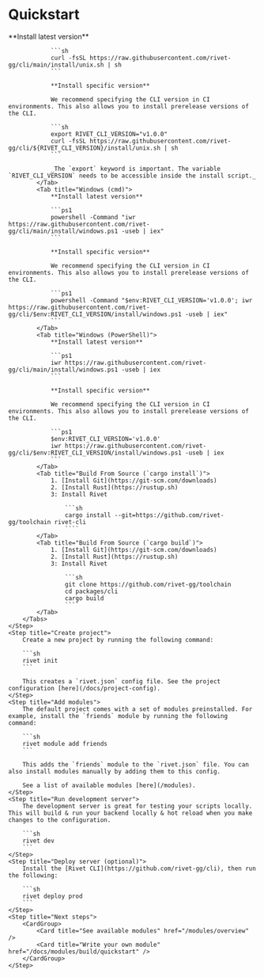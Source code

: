 # Quickstart

<Steps>
    <Step title="Install Rivet CLI">
        <Tabs>
            <Tab title="macOS & Linux & WSL">
                **Install latest version**

                ```sh
                curl -fsSL https://raw.githubusercontent.com/rivet-gg/cli/main/install/unix.sh | sh
                ```

                **Install specific version**

                We recommend specifying the CLI version in CI environments. This also allows you to install prerelease versions of the CLI.

                ```sh
                export RIVET_CLI_VERSION="v1.0.0"
                curl -fsSL https://raw.githubusercontent.com/rivet-gg/cli/${RIVET_CLI_VERSION}/install/unix.sh | sh
                ```

                _The `export` keyword is important. The variable `RIVET_CLI_VERSION` needs to be accessible inside the install script._
            </Tab>
            <Tab title="Windows (cmd)">
                **Install latest version**

                ```ps1
                powershell -Command "iwr https://raw.githubusercontent.com/rivet-gg/cli/main/install/windows.ps1 -useb | iex"
                ```

                **Install specific version**

                We recommend specifying the CLI version in CI environments. This also allows you to install prerelease versions of the CLI.

                ```ps1
                powershell -Command "$env:RIVET_CLI_VERSION='v1.0.0'; iwr https://raw.githubusercontent.com/rivet-gg/cli/$env:RIVET_CLI_VERSION/install/windows.ps1 -useb | iex"
                ```
            </Tab>
            <Tab title="Windows (PowerShell)">
                **Install latest version**

                ```ps1
                iwr https://raw.githubusercontent.com/rivet-gg/cli/main/install/windows.ps1 -useb | iex
                ```

                **Install specific version**

                We recommend specifying the CLI version in CI environments. This also allows you to install prerelease versions of the CLI.

                ```ps1
                $env:RIVET_CLI_VERSION='v1.0.0'
                iwr https://raw.githubusercontent.com/rivet-gg/cli/$env:RIVET_CLI_VERSION/install/windows.ps1 -useb | iex
                ```
            </Tab>
            <Tab title="Build From Source (`cargo install`)">
                1. [Install Git](https://git-scm.com/downloads)
                2. [Install Rust](https://rustup.sh)
                3: Install Rivet

                    ```sh
                    cargo install --git=https://github.com/rivet-gg/toolchain rivet-cli
                    ````
            </Tab>
            <Tab title="Build From Source (`cargo build`)">
                1. [Install Git](https://git-scm.com/downloads)
                2. [Install Rust](https://rustup.sh)
                3: Install Rivet

                    ```sh
                    git clone https://github.com/rivet-gg/toolchain
                    cd packages/cli
                    cargo build
                    ````
            </Tab>
        </Tabs>
    </Step>
    <Step title="Create project">
        Create a new project by running the following command:

        ```sh
        rivet init
        ```

        This creates a `rivet.json` config file. See the project configuration [here](/docs/project-config).
    </Step>
    <Step title="Add modules">
        The default project comes with a set of modules preinstalled. For example, install the `friends` module by running the following command:

        ```sh
        rivet module add friends
        ```

        This adds the `friends` module to the `rivet.json` file. You can also install modules manually by adding them to this config.

        See a list of available modules [here](/modules).
    </Step>
    <Step title="Run development server">
        The development server is great for testing your scripts locally. This will build & run your backend locally & hot reload when you make changes to the configuration.

        ```sh
        rivet dev
        ```
    </Step>
    <Step title="Deploy server (optional)">
        Install the [Rivet CLI](https://github.com/rivet-gg/cli), then run the following:

        ```sh
        rivet deploy prod
        ```
    </Step>
    <Step title="Next steps">
        <CardGroup>
            <Card title="See available modules" href="/modules/overview" />
            <Card title="Write your own module" href="/docs/modules/build/quickstart" />
        </CardGroup>
    </Step>
</Steps>
